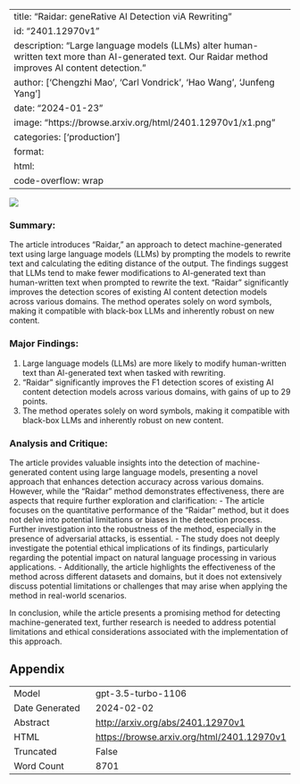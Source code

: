 
---
title: "Raidar: geneRative AI Detection viA Rewriting"
id: "2401.12970v1"
description: "Large language models (LLMs) alter human-written text more than AI-generated text. Our Raidar method improves AI content detection."
author: ['Chengzhi Mao', 'Carl Vondrick', 'Hao Wang', 'Junfeng Yang']
date: "2024-01-23"
image: "https://browse.arxiv.org/html/2401.12970v1/x1.png"
categories: ['production']
format:
  html:
    code-overflow: wrap
---

![](https://browse.arxiv.org/html/2401.12970v1/x1.png)

### Summary:

The article introduces "Raidar," an approach to detect machine-generated text using large language models (LLMs) by prompting the models to rewrite text and calculating the editing distance of the output. The findings suggest that LLMs tend to make fewer modifications to AI-generated text than human-written text when prompted to rewrite the text. "Raidar" significantly improves the detection scores of existing AI content detection models across various domains. The method operates solely on word symbols, making it compatible with black-box LLMs and inherently robust on new content.

### Major Findings:
1. Large language models (LLMs) are more likely to modify human-written text than AI-generated text when tasked with rewriting.
2. "Raidar" significantly improves the F1 detection scores of existing AI content detection models across various domains, with gains of up to 29 points.
3. The method operates solely on word symbols, making it compatible with black-box LLMs and inherently robust on new content.

### Analysis and Critique:
The article provides valuable insights into the detection of machine-generated content using large language models, presenting a novel approach that enhances detection accuracy across various domains. However, while the "Raidar" method demonstrates effectiveness, there are aspects that require further exploration and clarification:
- The article focuses on the quantitative performance of the "Raidar" method, but it does not delve into potential limitations or biases in the detection process. Further investigation into the robustness of the method, especially in the presence of adversarial attacks, is essential.
- The study does not deeply investigate the potential ethical implications of its findings, particularly regarding the potential impact on natural language processing in various applications.
- Additionally, the article highlights the effectiveness of the method across different datasets and domains, but it does not extensively discuss potential limitations or challenges that may arise when applying the method in real-world scenarios.

In conclusion, while the article presents a promising method for detecting machine-generated text, further research is needed to address potential limitations and ethical considerations associated with the implementation of this approach.

## Appendix

|          |          |
|----------|----------|
| Model     | gpt-3.5-turbo-1106       |
| Date Generated     | 2024-02-02       |
| Abstract | [http://arxiv.org/abs/2401.12970v1](http://arxiv.org/abs/2401.12970v1)        |
| HTML     | [https://browse.arxiv.org/html/2401.12970v1](https://browse.arxiv.org/html/2401.12970v1)       |
| Truncated       | False       |
| Word Count       | 8701       |